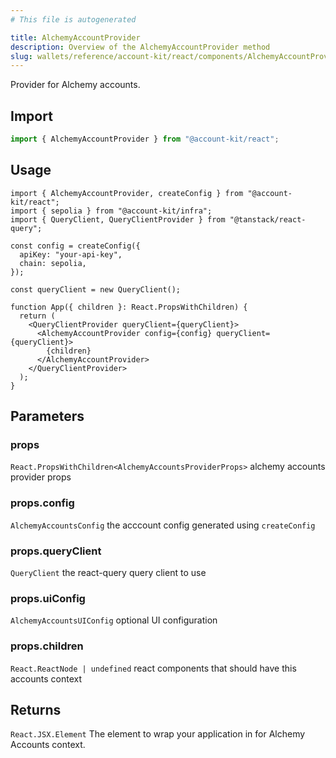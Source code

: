 ```yaml
---
# This file is autogenerated

title: AlchemyAccountProvider
description: Overview of the AlchemyAccountProvider method
slug: wallets/reference/account-kit/react/components/AlchemyAccountProvider
---
```


Provider for Alchemy accounts.

## Import

```ts
import { AlchemyAccountProvider } from "@account-kit/react";
```

## Usage

```tsx
import { AlchemyAccountProvider, createConfig } from "@account-kit/react";
import { sepolia } from "@account-kit/infra";
import { QueryClient, QueryClientProvider } from "@tanstack/react-query";

const config = createConfig({
  apiKey: "your-api-key",
  chain: sepolia,
});

const queryClient = new QueryClient();

function App({ children }: React.PropsWithChildren) {
  return (
    <QueryClientProvider queryClient={queryClient}>
      <AlchemyAccountProvider config={config} queryClient={queryClient}>
        {children}
      </AlchemyAccountProvider>
    </QueryClientProvider>
  );
}
```

## Parameters

### props

`React.PropsWithChildren<AlchemyAccountsProviderProps>`
alchemy accounts provider props

### props.config

`AlchemyAccountsConfig`
the acccount config generated using `createConfig`

### props.queryClient

`QueryClient`
the react-query query client to use

### props.uiConfig

`AlchemyAccountsUIConfig`
optional UI configuration

### props.children

`React.ReactNode | undefined`
react components that should have this accounts context

## Returns

`React.JSX.Element`
The element to wrap your application in for Alchemy Accounts context.
